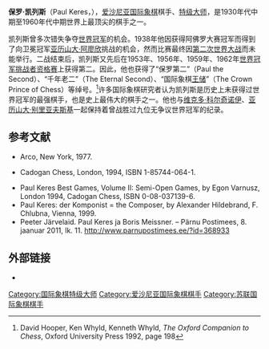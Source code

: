 {{Infobox chess player
|name = 保罗·凯列斯
|image= Hoogoven Schaaktoernooi Keres, Bestanddeelnr 922-0145.jpg
|caption= 摄于1969年
|birthname = Paul Keres
|country = [[爱沙尼亚|爱沙尼亚]] <br />[[苏联|苏联]]
|birth_date = {{Birth date|1916|1|7}}
|birth_place =
|death_date = {{Death date and age|1975|6|5|1916|1|7}}
|death_place =
|title = [[国际象棋特级大师|特级大师]]
|worldchampion =
|womensworldchampion =
|rating =
|peakrating = 2615（1971年7月）
}}
'''保罗·凯列斯'''（Paul Keres，{{bd|1916年|1月7日|1975年|6月5日}}），[[爱沙尼亚|爱沙尼亚]][[国际象棋|国际象棋]]棋手、[[国际象棋特级大师|特级大师]]，是1930年代中期至1960年代中期世界上最顶尖的棋手之一。

凯列斯曾多次错失争夺[[国际象棋世界冠军|世界冠军]]的机会。1938年他因获得阿佛罗大赛冠军而得到了向卫冕冠军[[亚历山大·阿廖欣|亚历山大·阿廖欣]]挑战的机会，然而比赛最终因[[第二次世界大战|第二次世界大战]]而未能举行。二战结束后，凯列斯又先后在1953年、1956年、1959年、1962年[[世界冠军挑战者资格赛|世界冠军挑战者资格赛]]上获得第二。因此，他也获得了“保罗第二”（Paul the Second）、“千年老二”（The Eternal Second）、“国际象棋[[王储|王储]]”（The Crown Prince of Chess）等绰号。<ref>David Hooper, Ken Whyld, Kenneth Whyld, ''The Oxford Companion to Chess'', Oxford University Press 1992, page 198</ref>许多国际象棋研究者认为凯列斯是历史上未获得过世界冠军的最强棋手，也是史上最伟大的棋手之一。他也与[[维克多·科尔奇诺伊|维克多·科尔奇诺伊]]、[[亚历山大·别里亚夫斯基|亚历山大·别里亚夫斯基]]一起保持着曾战胜过九位无争议世界冠军的纪录。

== 参考文献 ==
{{reflist}}
*{{cite book |last=Keres |first=Paul |coauthors=Harry Golombek (ed. and trans.) |title=Grandmaster of Chess: The Complete Games of Paul Keres }} Arco, New York, 1977.
*{{cite book |last=Varnusz |first=Egon |authorlink=Egon Varnusz |title=Paul Keres' Best Games, Volume 1: Closed Games }} Cadogan Chess, London, 1994, ISBN 1-85744-064-1.
* Paul Keres Best Games, Volume II: Semi-Open Games, by Egon Varnusz, London 1994, Cadogan Chess, ISBN 0-08-037139-6.
* Paul Keres: der Komponist = the Composer, by Alexander Hildebrand, F. Chlubna, Vienna, 1999.
* Peeter Järvelaid. Paul Keres ja Boris Meissner. – Pärnu Postimees, 8. jaanuar 2011, lk. 11. http://www.parnupostimees.ee/?id=368933

== 外部链接 ==
* {{chessgames player|id=21922}}

{{chess-bio-stub}}
{{Authority control}}

[[Category:国际象棋特级大师|Category:国际象棋特级大师]]
[[Category:爱沙尼亚国际象棋棋手|Category:爱沙尼亚国际象棋棋手]]
[[Category:苏联国际象棋棋手|Category:苏联国际象棋棋手]]